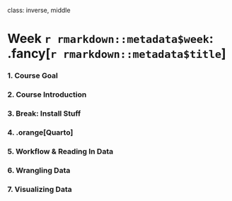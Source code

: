 
class: inverse, middle

# Week `r rmarkdown::metadata$week`: .fancy[`r rmarkdown::metadata$title`]

### 1. Course Goal
### 2. Course Introduction
### 3. Break: Install Stuff
### 4. .orange[Quarto]
### 5. Workflow & Reading In Data
### 6. Wrangling Data
### 7. Visualizing Data
